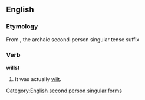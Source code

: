 ==English==

===Etymology===
From {{term|will}} {{term|-st}}, the archaic second-person singular tense suffix

===Verb===
'''willst'''

# {{archaic}} {{form of|Incorrect [[second-person singular]] form|[[will]]}} It was actually [[wilt]].

[[Category:English second person singular forms]]